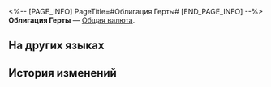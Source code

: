 <%-- [PAGE_INFO]
PageTitle=#Облигация Герты#
[END_PAGE_INFO] --%>
{{Предмет Инфобокс
|id          = 503
|Изображение = Предмет Облигация Герты.png
|Тип         = Общая валюта
|Инвентарь   = Ценные предметы
|Редкость    = 5
|Эффект      = 
|Описание    = Награда из Виртуальной вселенной. С её помощью можно приобретать предметы в магазине Герты.
|Источник1   = [[Награды за очки Виртуальной вселенной]]
}}
'''Облигация Герты''' — [[Общая валюта]].

==На других языках==
{{На других языках
|en   = Herta Bond
|zhs  = 黑塔债券
|zht  = 黑塔債券
|ja   = ヘルタ債券
|ko   = 헤르타 채권
|es   = Bono de Herta
|fr   = Obligation de Herta
|ru   = Облигация Герты
|th   = Herta Bond
|vi   = Phiếu Công Trái Herta
|de   = Herta-Anleihe
|id   = Herta Bond
|pt   = Título da Herta
}}

==История изменений==
{{История изменений|3.5}}